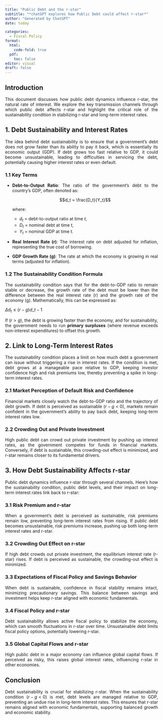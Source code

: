 ```yaml
---
title: "Public Debt and the r-star"
subtitle: "*chatGPT explores how Public Debt could affect r-star*"
author: "Generated by ChatGPT"
date: today

categories:
  - Fiscal Policy
format: 
  html:
    code-fold: true
  pdf:
    toc: false
editor: visual
draft: false 
---
```

<div align="justify">

## Introduction

This document discusses how public debt dynamics influence r-star, the natural rate of interest. We explore the key transmission channels through which public debt affects r-star and highlight the critical role of the sustainability condition in stabilizing r-star and long-term interest rates.

## 1. Debt Sustainability and Interest Rates

The idea behind debt sustainability is to ensure that a government's debt does not grow faster than its ability to pay it back, which is essentially its economic output (GDP). If debt grows too fast relative to GDP, it could become unsustainable, leading to difficulties in servicing the debt, potentially causing higher interest rates or even default.

### 1.1 Key Terms

-   **Debt-to-Output Ratio**: The ratio of the government's debt to the country's GDP, often denoted as:

    $$d_t = \frac{D_t}{Y_t}$$

    where:

    -   $d_t$ = debt-to-output ratio at time $t$,
    -   $D_t$ = nominal debt at time $t$,
    -   $Y_t$ = nominal GDP at time $t$.

-   **Real Interest Rate (r)**: The interest rate on debt adjusted for inflation, representing the true cost of borrowing.

-   **GDP Growth Rate (g)**: The rate at which the economy is growing in real terms (adjusted for inflation).

### 1.2 The Sustainability Condition Formula

The sustainability condition says that for the debt-to-GDP ratio to remain stable or decrease, the growth rate of the debt must be lower than the difference between the real interest rate (r) and the growth rate of the economy (g). Mathematically, this can be expressed as:

$\Delta d_t \leq (r - g) d\_{t-1}$

If ($r > g$), the debt is growing faster than the economy, and for sustainability, the government needs to run **primary surpluses** (where revenue exceeds non-interest expenditures) to offset this growth.

## 2. Link to Long-Term Interest Rates

The sustainability condition places a limit on how much debt a government can issue without triggering a rise in interest rates. If the condition is met, debt grows at a manageable pace relative to GDP, keeping investor confidence high and risk premiums low, thereby preventing a spike in long-term interest rates.

### 2.1 Market Perception of Default Risk and Confidence

Financial markets closely watch the debt-to-GDP ratio and the trajectory of debt growth. If debt is perceived as sustainable ($r - g < 0$), markets remain confident in the government's ability to pay back debt, keeping long-term interest rates low.

### 2.2 Crowding Out and Private Investment

High public debt can crowd out private investment by pushing up interest rates, as the government competes for funds in financial markets. Conversely, if debt is sustainable, this crowding-out effect is minimized, and r-star remains closer to its fundamental drivers.

## 3. How Debt Sustainability Affects r-star

Public debt dynamics influence r-star through several channels. Here's how the sustainability condition, public debt levels, and their impact on long-term interest rates link back to r-star:

### 3.1 Risk Premium and r-star

When a government's debt is perceived as sustainable, risk premiums remain low, preventing long-term interest rates from rising. If public debt becomes unsustainable, risk premiums increase, pushing up both long-term interest rates and r-star.

### 3.2 Crowding Out Effect on r-star

If high debt crowds out private investment, the equilibrium interest rate (r-star) rises. If debt is perceived as sustainable, the crowding-out effect is minimized.

### 3.3 Expectations of Fiscal Policy and Savings Behavior

When debt is sustainable, confidence in fiscal stability remains intact, minimizing precautionary savings. This balance between savings and investment helps keep r-star aligned with economic fundamentals.

### 3.4 Fiscal Policy and r-star

Debt sustainability allows active fiscal policy to stabilize the economy, which can smooth fluctuations in r-star over time. Unsustainable debt limits fiscal policy options, potentially lowering r-star.

### 3.5 Global Capital Flows and r-star

High public debt in a major economy can influence global capital flows. If perceived as risky, this raises global interest rates, influencing r-star in other economies.

## Conclusion

Debt sustainability is crucial for stabilizing r-star. When the sustainability condition ($r - g < 0$) is met, debt levels are managed relative to GDP, preventing an undue rise in long-term interest rates. This ensures that r-star remains aligned with economic fundamentals, supporting balanced growth and economic stability.
